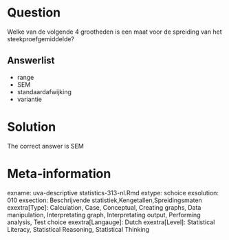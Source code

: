 Question
========

Welke van de volgende 4 grootheden is een maat voor de spreiding van het steekproefgemiddelde? 

Answerlist
----------
* range
* SEM
* standaardafwijking
* variantie

Solution
========

The correct answer is  SEM 

Meta-information
================
exname: uva-descriptive statistics-313-nl.Rmd 
extype: schoice 
exsolution: 010 
exsection: Beschrijvende statistiek,Kengetallen,Spreidingsmaten 
exextra[Type]: Calculation, Case, Conceptual, Creating graphs, Data manipulation, Interpretating graph, Interpretating output, Performing analysis, Test choice 
exextra[Langauge]: Dutch 
exextra[Level]: Statistical Literacy, Statistical Reasoning, Statistical Thinking 

